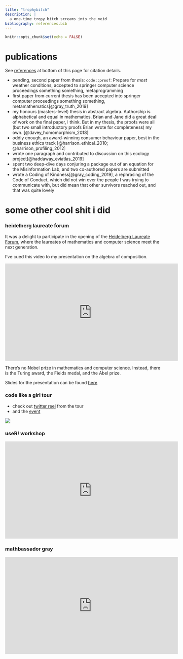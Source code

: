 ```yaml
---
title: "trophybitch"
description: |
  a one-time tropy bitch screams into the void
bibliography: references.bib
---
```


```r
knitr::opts_chunk$set(echo = FALSE)
```


# publications

See [references](#references) at bottom of this page for citation details.

- pending, second paper from thesis: `code::proof`: Prepare for *most* weather conditions, accepted to springer computer science proceedings something something, metaprogramming 
- first paper from current thesis has been accepted into springer computer proceedings something something, metamathematics[@gray_truth_2019]
- my honours (masters-level) thesis in abstract algebra. Authorship is alphabetical and equal in mathematics. Brian and Jane did a great deal of work on the final paper, I think. But in my thesis, the proofs were all (but two small introductory proofs Brian wrote for completeness) my own. [@davey_homomorphism_2018]
- oddly enough, an award-winning consumer behaviour paper, best in the business ethics track [@harrison_ethical_2010; @harrison_profiling_2012]
- wrote one paragraph and contributed to discussion on this ecology project[@haddaway_eviatlas_2019]
- spent two deep-dive days conjuring a package out of an equation for the Misinformation Lab, and two co-authored papers are submitted
- wrote a Coding of Kindness[@gray_coding_2019], a rephrasing of the Code of Conduct, which did not win over the people I was trying to communicate with, but did mean that other survivors reached out, and that was quite lovely


# some other cool shit i did 

### heidelberg laureate forum 

It was a delight to participate in the opening of the [Heidelberg Laureate Forum](https://www.heidelberg-laureate-forum.org/), where the laureates of mathematics and computer science meet the next generation. 

I've cued this video to my presentation on the algebra of composition.

<iframe width="560" height="315" src="https://www.youtube.com/embed/lJtdOsjy59A?start=2119" frameborder="0" allow="accelerometer; autoplay; encrypted-media; gyroscope; picture-in-picture" allowfullscreen></iframe>

There's no Nobel prize in mathematics and computer science. Instead, there is the Turing award, the Fields medal, and the Abel prize. 

Slides for the presentation can be found [here](https://softloud.github.io/onetimetrophybitch/talks/hlf/hlf-2019-xaringan.html#1).

### code like a girl tour

- check out [twitter reel](https://twitter.com/i/moments/1027200380600348673) from the tour
- and the [event](https://codelikeagirl.org/states/act/2018/september/data-storytelling-with-charles-gray-launch-event/)

![](figs/code-like-a-girl.jpg)

### useR! workshop

<iframe width="560" height="315" src="https://www.youtube.com/embed/AmqxVDlfKQY" frameborder="0" allow="accelerometer; autoplay; encrypted-media; gyroscope; picture-in-picture" allowfullscreen></iframe>


### mathbassador gray

<iframe width="560" height="315" src="https://www.youtube.com/embed/o0Rqz8Hgacc" frameborder="0" allow="accelerometer; autoplay; encrypted-media; gyroscope; picture-in-picture" allowfullscreen></iframe>